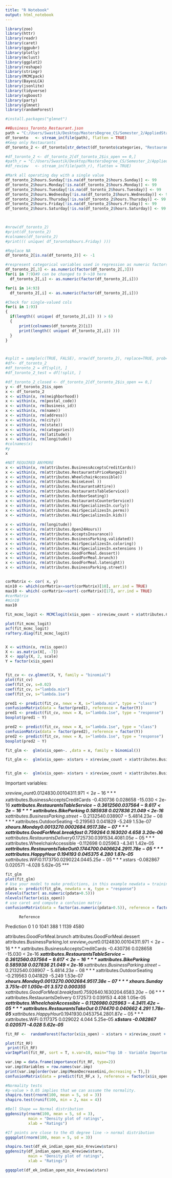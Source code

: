 ```yaml
---
title: "R Notebook"
output: html_notebook
---
```


```r
library(zoo)
library(httr)
library(readr)
library(caret)
library(ggpubr)
library(plotly)
library(mclust)
library(ggplot2)
library(reshape)
library(stringr)
library(MCMCpack)
library(BayesLCA)
library(jsonlite)
library(tidyverse)
library(xgboost)
library(party)
library(glmnet)
library(randomForest)

#install.packages("glmnet")
```

```r

##Business_Toronto_Restaurant.json
path = "C:/Users/Swastik/Desktop/MastersDegree_CS/Semester_2/AppliedStatisticalModelling/ass_2/data/Business_Toronto_Restaurant.json"
df_toronto   <- stream_in(file(path), flatten = TRUE)
#Keep only Restaurants
df_toronto_2 <- df_toronto[str_detect(df_toronto$categories, "Restaurants|restaurant"),] 

#df_toronto_2 <- df_toronto_2[df_toronto_2$is_open == 0,]
#path_r = "C:/Users/Swastik/Desktop/MastersDegree_CS/Semester_2/AppliedStatisticalModelling/ass_2/data/Review_Toronto_Restaurant.json"
#df_review   <- stream_in(file(path_r), flatten = TRUE)

#Mark all operating day with a single value
df_toronto_2$hours.Sunday[!is.na(df_toronto_2$hours.Sunday)] <- 99
df_toronto_2$hours.Monday[!is.na(df_toronto_2$hours.Monday)] <- 99
df_toronto_2$hours.Tuesday[!is.na(df_toronto_2$hours.Tuesday)] <- 99
df_toronto_2$hours.Wednesday[!is.na(df_toronto_2$hours.Wednesday)] <- 99
df_toronto_2$hours.Thursday[!is.na(df_toronto_2$hours.Thursday)] <- 99
df_toronto_2$hours.Friday[!is.na(df_toronto_2$hours.Friday)] <- 99
df_toronto_2$hours.Saturday[!is.na(df_toronto_2$hours.Saturday)] <- 99

 

#nrow(df_toronto_2)
#print(df_toronto_2)
#colnames(df_toronto_2)
#print((( unique( df_toronto$hours.Friday) )))
```
```r

#Replace NA
df_toronto_2[is.na(df_toronto_2)] <- -1

#respresent categorical variables used in regression as numeric factors
df_toronto_2[,3] <- as.numeric(factor(df_toronto_2[,3]))
for(i in 7:9)#9 can be changed to 9->10 here
  df_toronto_2[,i] <- as.numeric(factor(df_toronto_2[,i]))

for(i in 14:93)
  df_toronto_2[,i] <- as.numeric(factor(df_toronto_2[,i]))

#Check for single-valued cols
for(i in 1:93)
{
  if(length(( unique( df_toronto_2[,i]) )) > 6)
  {
      print(colnames(df_toronto_2)[i])
      print(length(( unique( df_toronto_2[,i]) )))
  }
}



#split = sample(c(TRUE, FALSE), nrow(df_toronto_2), replace=TRUE, prob=c(0.75, 0.25))
#df<- df_toronto_2
#df_toronto_2 = df[split, ]
#df_toronto_2_test = df[!split, ]
```
```r

#df_toronto_2_closed <- df_toronto_2[df_toronto_2$is_open == 0,]
y <- df_toronto_2$is_open
x <- df_toronto_2
x <- within(x, rm(neighborhood))
x <- within(x, rm(postal_code))
x <- within(x, rm(business_id))
x <- within(x, rm(name))
x <- within(x, rm(address))
x <- within(x, rm(city))
x <- within(x, rm(state))
x <- within(x, rm(categories))
x <- within(x, rm(latitude))
x <- within(x, rm(longitude))
#colnames(x)
#y
x
```

```r
#NOT REQUIRED ANYMORE
x <- within(x, rm(attributes.BusinessAcceptsCreditCards))
x <- within(x, rm(attributes.RestaurantsPriceRange2))
x <- within(x, rm(attributes.WheelchairAccessible))
x <- within(x, rm(attributes.NoiseLevel ))
x <- within(x, rm(attributes.RestaurantsAttire))
x <- within(x, rm(attributes.RestaurantsTableService))
x <- within(x, rm(attributes.OutdoorSeating))
x <- within(x, rm(attributes.RestaurantsCounterService))
x <- within(x, rm(attributes.HairSpecializesIn.curly))
x <- within(x, rm(attributes.HairSpecializesIn.perms))
x <- within(x, rm(attributes.HairSpecializesIn.kids))
 
x <- within(x, rm(longitude))
x <- within(x, rm(attributes.Open24Hours))
x <- within(x, rm(attributes.AcceptsInsurance))
x <- within(x, rm(attributes.BusinessParking.validated))
x <- within(x, rm(attributes.HairSpecializesIn.coloring))
x <- within(x, rm(attributes.HairSpecializesIn.extensions ))
x <- within(x, rm(attributes.GoodForMeal.dessert))
x <- within(x, rm(attributes.GoodForMeal.brunch))
x <- within(x, rm(attributes.GoodForMeal.latenight))
x <- within(x, rm(attributes.BusinessParking.street))
 
```


```r

corMatrix <- cor( x, y)
min10 <- which(corMatrix<=sort(corMatrix)[10], arr.ind = TRUE)
max10 <- which(-corMatrix<=sort(-corMatrix)[17], arr.ind = TRUE)
#corMatrix
#min10
max10
```


```r

 
fit_mcmc_logit <- MCMClogit(x$is_open ~ x$review_count + x$attributes.Caters + x$stars + x$attributes.WiFi + x$attributes.BikeParking + x$attributes.Ambience.hipster + x$attributes.Ambience.casual + x$hours.Sunday +  x$attributes.Ambience.touristy + x$attributes.Ambience.casual + x$attributes.Ambience.romantic + x$attributes.RestaurantsDelivery + x$attributes.RestaurantsTakeOut, data = x,  burnin = 100, mcmc=50000, thin = 10, tune = 0.4, beta.start = 0)

plot(fit_mcmc_logit)
acf(fit_mcmc_logit)
raftery.diag(fit_mcmc_logit)
```

```r
```

```r

X <- within(x, rm(is_open))
X <- as.matrix(X[, -7])
X <- apply(X, 2, scale)
Y = factor(x$is_open)


fit_cv <- cv.glmnet(X, Y, family = "binomial")
plot(fit_cv)
coef(fit_cv, s=0.02)
coef(fit_cv, s="lambda.min")
coef(fit_cv, s="lambda.1se")

pred1 <- predict(fit_cv, newx = X, s="lambda.min", type = "class")
confusionMatrix(data = factor(pred1), reference = factor(Y))
pred1 <- predict(fit_cv, newx = X, s="lambda.1se", type = "response")
boxplot(pred1 ~ Y)

pred2 <- predict(fit_cv, newx = X, s="lambda.1se", type = "class")
confusionMatrix(data = factor(pred2), reference = factor(Y))
pred2 <- predict(fit_cv, newx = X, s="lambda.1se", type = "response")
boxplot(pred2 ~ Y)
```

```r
fit_glm <-  glm(x$is_open~. ,data = x, family = binomial())

fit_glm <-  glm(x$is_open~ x$stars + x$review_count + x$attributes.BusinessAcceptsCreditCards + x$attributes.GoodForKids  + x$attributes.WheelchairAccessible + x$attributes.Caters + x$attributes.WiFi + x$attributes.RestaurantsTakeOut + x$attributes.RestaurantsTableService + x$attributes.OutdoorSeating + x$attributes.RestaurantsDelivery + x$attributes.BikeParking + x$attributes.HappyHour + x$attributes.BusinessParking.street + x$attributes.GoodForMeal.dessert  + x$attributes.GoodForMeal.breakfast + x$attributes.GoodForMeal.brunch + x$attributes.BusinessParking.lot ,data = x, family = binomial())


fit_glm <-  glm(x$is_open~ x$stars + x$review_count + x$attributes.BusinessAcceptsCreditCards + x$attributes.WheelchairAccessible + x$attributes.Caters + x$attributes.WiFi + x$attributes.RestaurantsTakeOut + x$attributes.RestaurantsTableService + x$attributes.OutdoorSeating + x$attributes.RestaurantsDelivery + x$attributes.BikeParking + x$attributes.HappyHour + x$attributes.BusinessParking.street + x$attributes.GoodForMeal.dessert  + x$attributes.GoodForMeal.breakfast + x$attributes.GoodForMeal.brunch + x$attributes.BusinessParking.lot ,data = x, family = binomial())


```

Important variables:

x$review_count                           0.012483   0.001043  11.971  < 2e-16 ***
x$attributes.BusinessAcceptsCreditCards -0.430736   0.028658 -15.030  < 2e-16 ***
x$attributes.RestaurantsTableService    -0.361256   0.037564  -9.617  < 2e-16 ***
x$attributes.BikeParking                 0.585938   0.027836  21.049  < 2e-16 ***
x$attributes.BusinessParking.street     -0.213254   0.038907  -5.481 4.23e-08 ***
x$attributes.OutdoorSeating             -0.219563   0.041829  -5.249 1.53e-07 ***
x$hours.Monday                           0.001327   0.000268   4.951 7.38e-07 ***
x$attributes.GoodForMeal.breakfast       0.759264   0.163020   4.658 3.20e-06 ***
x$attributes.RestaurantsDelivery         0.172573   0.039153   4.408 1.05e-05 ***
x$attributes.WheelchairAccessible       -0.112698   0.025963  -4.341 1.42e-05 ***
x$attributes.RestaurantsTakeOut          0.174470   0.040662   4.291 1.78e-05 ***
x$attributes.HappyHour                   0.194193   0.045375   4.280 1.87e-05 ***
x$attributes.WiFi                        0.117375   0.029022   4.044 5.25e-05 ***
x$stars                                 -0.082867   0.020571  -4.028 5.62e-05 ***
```r
fit_glm
plot(fit_glm)
# Use your model to make predictions, in this example newdata = training set, but replace with your test set  
pdata <- predict(fit_glm, newdata = x, type = "response")
nlevels(factor( as.numeric(pdata>0.5)))
nlevels(factor(x$is_open))
# use caret and compute a confusion matrix
confusionMatrix(data = factor(as.numeric(pdata>0.5)), reference = factor(x$is_open))

```



          Reference
Prediction    0    1
         0 1041  388
         1 1139 4580
   

attributes.GoodForMeal.brunch
attributes.GoodForMeal.dessert      
attributes.BusinessParking.lot
x$review_count                           0.012483   0.001043  11.971  < 2e-16 ***
x$attributes.BusinessAcceptsCreditCards -0.430736   0.028658 -15.030  < 2e-16 ***
x$attributes.RestaurantsTableService    -0.361256   0.037564  -9.617  < 2e-16 ***
x$attributes.BikeParking                 0.585938   0.027836  21.049  < 2e-16 ***
x$attributes.BusinessParking.street     -0.213254   0.038907  -5.481 4.23e-08 ***
x$attributes.OutdoorSeating             -0.219563   0.041829  -5.249 1.53e-07 ***
x$hours.Monday                           0.001327   0.000268   4.951 7.38e-07 ***
x$hours.Sunday                           3.751e-01  1.050e-01  3.572 0.000355 ***
x$attributes.GoodForMeal.breakfast       0.759264   0.163020   4.658 3.20e-06 ***
x$attributes.RestaurantsDelivery         0.172573   0.039153   4.408 1.05e-05 ***
x$attributes.WheelchairAccessible       -0.112698   0.025963  -4.341 1.42e-05 ***
x$attributes.RestaurantsTakeOut          0.174470   0.040662   4.291 1.78e-05 ***
x$attributes.HappyHour                   0.194193   0.045375   4.280 1.87e-05 ***
x$attributes.WiFi                        0.117375   0.029022   4.044 5.25e-05 ***
x$stars                                 -0.082867   0.020571  -4.028 5.62e-05 ***


```r
fit_RF <-  randomForest(factor(x$is_open) ~ x$stars + x$review_count + x$attributes.BusinessAcceptsCreditCards + x$attributes.WheelchairAccessible + x$attributes.Caters + x$attributes.WiFi + x$attributes.RestaurantsTakeOut + x$attributes.RestaurantsTableService + x$attributes.OutdoorSeating + x$attributes.RestaurantsDelivery + x$attributes.BikeParking + x$attributes.HappyHour + x$attributes.BusinessParking.street + x$attributes.GoodForMeal.dessert  + x$attributes.GoodForMeal.breakfast + x$attributes.GoodForMeal.brunch + x$attributes.BusinessParking.lot, data = x)

plot(fit_RF)
 print(fit_RF)
varImpPlot(fit_RF, sort = T, n.var=10, main="Top 10 - Variable Importance")

var.imp = data.frame(importance(fit_RF, type=2))
var.imp$Variables = row.names(var.imp)  
print(var.imp[order(var.imp$MeanDecreaseGini,decreasing = T),])
confusionMatrix(data = predict(fit_RF,x ), reference = factor(x$is_open))
```
 

```r
#Normality tests
#p-value > 0.05 implies that we can assume the normality.
shapiro.test(rnorm(100, mean = 5, sd = 3))
shapiro.test(runif(100, min = 2, max = 4))

#Bell Shape == Normal distribution
ggdensity(rnorm(100, mean = 5, sd = 3), 
          main = "Density plot of ratings",
          xlab = "Ratings")

#If points are close to the 45 degree line -> normal distribution
ggqqplot(rnorm(100, mean = 5, sd = 3)) 

shapiro.test(df_ek_indian_open_min_4review$stars)
ggdensity(df_indian_open_min_4review$stars, 
          main = "Density plot of ratings",
          xlab = "Ratings")

ggqqplot(df_ek_indian_open_min_4review$stars)

```
  
